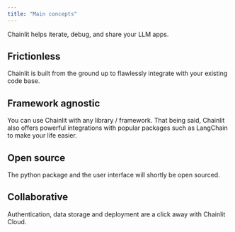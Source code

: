 ```yaml
---
title: "Main concepts"
---
```


Chainlit helps iterate, debug, and share your LLM apps.

## Frictionless

Chainlit is built from the ground up to flawlessly integrate with your existing code base.

## Framework agnostic

You can use Chainlit with any library / framework. That being said, Chainlit also offers powerful integrations with popular packages such as LangChain to make your life easier.

## Open source

The python package and the user interface will shortly be open sourced.

## Collaborative

Authentication, data storage and deployment are a click away with Chainlit Cloud.